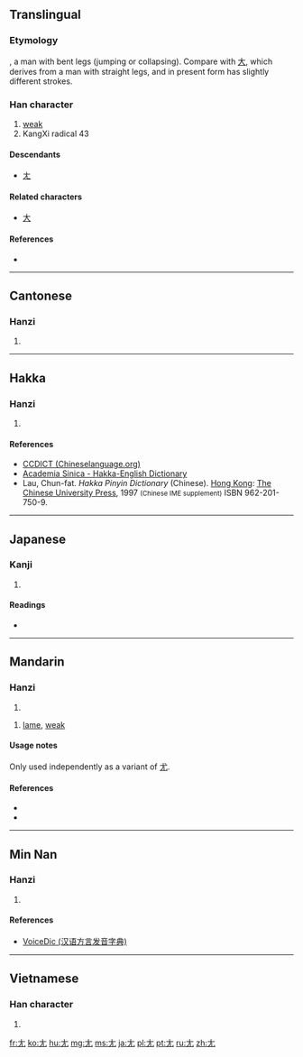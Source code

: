 {{also|尤}}
==Translingual==
{{stroke order|type=animate}}

===Etymology===
{{liushu|i}}, a man with bent legs (jumping or collapsing). Compare with [[大]], which derives from a man with straight legs, and in present form has slightly different strokes.

{{Han etyl}}

===Han character===
{{Han char|rn=43|rad=尢|as=00|sn=3|four=4001<sub>0</sub>|canj=大山 (KU), X大山 (XKU)}}

# [[weak]]
# KangXi radical 43

====Descendants====
*[[ㄤ]]

====Related characters====
* [[大]]

====References====
* {{Han ref|kx=0298.020|dkj=07539|dj=0593.010|hdz=10551.100|uh=5C22|ud=23586|bh=A471|bd=42097}}

----

==Cantonese==

===Hanzi===
{{yue-hanzi|jyut=[[wong1]]|y=[[wong1]]}}

# {{defn|lang=yue|sort=尢00}}

----

==Hakka==

===Hanzi===
{{hak-hanzi|poj=vong|gd=wong<sup>1</sup>; vong<sup>1</sup> [Meixian], ju<sup>2</sup> [Kwangtung]|hpy=vong1}}

# {{defn|lang=hak|sort=尢00}}

====References====
*[http://www.chinalanguage.com/dictionaries/?mode=view&view=chardict&query=%E5%B0%A2 CCDICT (Chineselanguage.org)]
*[http://minhakka.ling.sinica.edu.tw/bkg/hakyin/search.php?DETAIL=1&LIMIT=id=54626&dbname=su_tian_1&graph=2 Academia Sinica - Hakka-English Dictionary]
*Lau, Chun-fat. ''Hakka Pinyin Dictionary'' (Chinese). [[Hong Kong]]: [[w:Chinese University of Hong Kong|The Chinese University Press]], 1997 <small>(Chinese IME supplement)</small> ISBN 962-201-750-9.

----

==Japanese==

===Kanji===
{{ja-kanji|grade=9|rs=尢00}}

# {{defn|lang=ja|sort=尢00}}

====Readings====
* {{ja-readings|on=[[おう]] (ō)|kun=[[あしなえ]] (ashinae), [[せむし]] (semushi)}}

----

==Mandarin==

===Hanzi===
{{cmn-hanzi|pin=[[wāng]] ([[wang1]]), [[yóu]] ([[you2]])|wg=wang<sup>1</sup>}}

# {{defn|lang=cmn|sort=尢00}}

# [[lame]], [[weak]]

====Usage notes====

Only used independently as a variant of [[尤]].

====References====
* {{Han ref|kx=0879.030|dkj=25885|dj=1307.050|hdz=52950.100|uh=7B11|ud=31505|bh=AFBA|bd=44986}}
* {{reference-book| last = McNaughton | first = William | year = 2005
 | title = Reading & Writing Chinese: Simplified Character Edition | publisher = Tuttle | isbn = 978-0804835091
 | pages = 14 | edition = 2nd Edition
}}

----

==Min Nan==

===Hanzi===
{{nan-hanzi|poj=|tlpa=ong (ong<sup>1</sup>)|gd=ong<sup>1</sup>}}

# {{defn|lang=nan|sort=尢00}}

====References====
*[http://cn.voicedic.com/ VoiceDic (汉语方言发音字典)]

----

==Vietnamese==

===Han character===
{{vi-hantu|[[uông]], [[vưu]]|rs=尢00}}

# {{defn|lang=vi|sort=尢00}}

[[Category:CJKV radicals| ]]

[[fr:尢]]
[[ko:尢]]
[[hu:尢]]
[[mg:尢]]
[[ms:尢]]
[[ja:尢]]
[[pl:尢]]
[[pt:尢]]
[[ru:尢]]
[[zh:尢]]